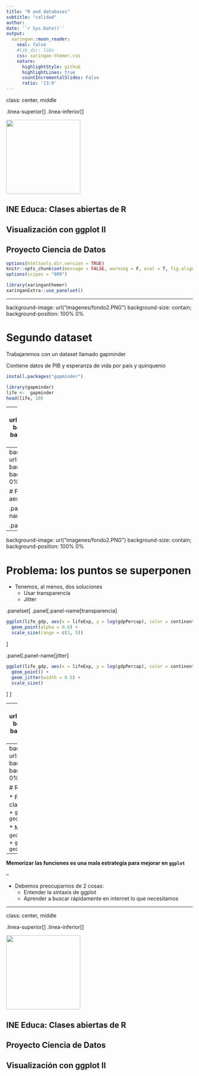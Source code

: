 ```yaml
---
title: "R and databases"
subtitle: "calidad"
author: 
date: '`r Sys.Date()`'
output:
  xaringan::moon_reader:
    seal: false
    #lib_dir: libs
    css: xaringan-themer.css
    nature:
      highlightStyle: github
      highlightLines: true
      countIncrementalSlides: False
      ratio: '13:9'
---
```


class: center, middle

.linea-superior[]
.linea-inferior[]

<img src="imagenes/logo_portada2.png" width="200" />

## INE Educa: Clases abiertas de R

## Visualización con ggplot II

## Proyecto Ciencia de Datos


```r
options(htmltools.dir.version = TRUE)
knitr::opts_chunk$set(message = FALSE, warning = F, eval = T, fig.align = "center") 
options(scipen = "999")
```

```r
library(xaringanthemer)
xaringanExtra::use_panelset()
```


---


background-image: url("imagenes/fondo2.PNG")
background-size: contain;
background-position: 100% 0%

# Segundo dataset

Trabajaremos con un dataset llamado gapminder

Contiene datos de PIB y esperanza de vida por país y quinquenio

```r
install.packages("gapminder")
```

```r
library(gapminder)
life <-  gapminder
head(life, 10)
```

---
background-image: url("imagenes/fondo2.PNG")
background-size: contain;
background-position: 100% 0%

# Segundo dataset

### Relación entre ingreso y esperanza de vida

```r
library(tidyverse)

life_gdp <-  gapminder %>% 
  filter(year == 2007)

ggplot(life_gdp, aes(x = lifeExp, y = log(gdpPercap)) ) + 
  geom_point()
```


Aplicamos una transformación logarítmica sobre el PIB para obtener una mejor visualización


---
background-image: url("imagenes/fondo2.PNG")
background-size: contain;
background-position: 100% 0%

# Parámetros extra dentro de aes

.panelset[
.panel[.panel-name[color]
```r
ggplot(life_gdp, aes(x = lifeExp, y = log(gdpPercap), color = continent) ) +  #<<
  geom_point()
```
]

.panel[.panel-name[size]
```r
ggplot(life_gdp, aes(x = lifeExp, y = log(gdpPercap), color = continent, size = pop) ) + #<<
  geom_point() +
  scale_size(range = c(1, 7)) #<<
```
]
]


---
background-image: url("imagenes/fondo2.PNG")
background-size: contain;
background-position: 100% 0%

# Problema: los puntos se superponen

* Tenemos, al menos, dos soluciones
  + Usar transparencia
  + Jitter

.panelset[
.panel[.panel-name[transparencia]

```r
ggplot(life_gdp, aes(x = lifeExp, y = log(gdpPercap), color = continent, size = pop) ) + 
  geom_point(alpha = 0.6) +
  scale_size(range = c(1, 5))
```
]

.panel[.panel-name[jitter]
```r
ggplot(life_gdp, aes(x = lifeExp, y = log(gdpPercap), color = continent, size = pop) ) + 
  geom_point() +
  geom_jitter(width = 0.5) +
  scale_size()
```
]
]

---
background-image: url("imagenes/fondo2.PNG")
background-size: contain;
background-position: 100% 0%

# Paneles separados

Con `facet_wrap` generamos un panel para cada categoría de la variable

```r
ggplot(life_gdp, aes(x = lifeExp, y = log(gdpPercap), color = continent, size = pop) ) + 
  geom_point() +
  scale_size(range = c(1, 5)) +
  facet_wrap(~continent) #<<
```

---
background-image: url("imagenes/fondo2.PNG")
background-size: contain;
background-position: 100% 0%

# Resumen

* Figuras revisadas en la clase
  + `geom_bar`
  + `geom_point`
  + `geom_line`
  + `geom_vline`
  + `geom_hline`

* Más figuras
  + `geom_text`
  + `geom_segment`
  + `geom_boxplot`
  + `geom_polygon`
  + `geom_density`

--

**Memorizar las funciones es una mala estrategia para mejorar en `ggplot`**

--

* Debemos preocuparnos de 2 cosas:
  + Entender la sintaxis de ggplot
  + Aprender a buscar rápidamente en internet lo que necesitamos


---

class: center, middle

.linea-superior[]
.linea-inferior[]

<img src="imagenes/logo_portada2.png" width="200" />


## INE Educa: Clases abiertas de R

## Proyecto Ciencia de Datos

## Visualización con ggplot II
